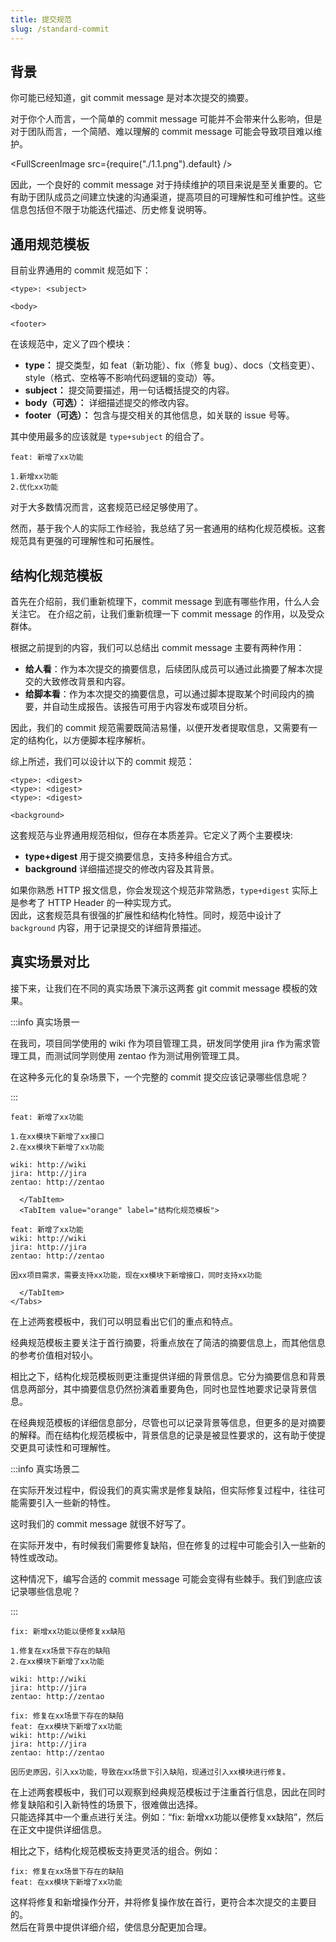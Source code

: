 ```yaml
---
title: 提交规范
slug: /standard-commit
---
```



<!--package-->

## 背景

你可能已经知道，git commit message 是对本次提交的摘要。

对于你个人而言，一个简单的 commit message 可能并不会带来什么影响，但是对于团队而言，一个简陋、难以理解的 commit message 可能会导致项目难以维护。

<FullScreenImage src={require("./1.1.png").default} />

因此，一个良好的 commit message 对于持续维护的项目来说是至关重要的。它有助于团队成员之间建立快速的沟通渠道，提高项目的可理解性和可维护性。这些信息包括但不限于功能迭代描述、历史修复说明等。


## 通用规范模板

目前业界通用的 commit 规范如下：

```text
<type>: <subject>

<body>

<footer>
```

在该规范中，定义了四个模块：

- **type：** 提交类型，如 feat（新功能）、fix（修复 bug）、docs（文档变更）、style（格式、空格等不影响代码逻辑的变动）等。
- **subject：** 提交简要描述，用一句话概括提交的内容。
- **body（可选）：** 详细描述提交的修改内容。
- **footer（可选）：** 包含与提交相关的其他信息，如关联的 issue 号等。

其中使用最多的应该就是 `type+subject` 的组合了。

```text
feat: 新增了xx功能

1.新增xx功能
2.优化xx功能
```

对于大多数情况而言，这套规范已经足够使用了。

然而，基于我个人的实际工作经验，我总结了另一套通用的结构化规范模板。这套规范具有更强的可理解性和可拓展性。

## 结构化规范模板

首先在介绍前，我们重新梳理下，commit message 到底有哪些作用，什么人会关注它。
在介绍之前，让我们重新梳理一下 commit message 的作用，以及受众群体。

根据之前提到的内容，我们可以总结出 commit message 主要有两种作用：

- **给人看**：作为本次提交的摘要信息，后续团队成员可以通过此摘要了解本次提交的大致修改背景和内容。
- **给脚本看**：作为本次提交的摘要信息，可以通过脚本提取某个时间段内的摘要，并自动生成报告。该报告可用于内容发布或项目分析。

因此，我们的 commit 规范需要既简洁易懂，以便开发者提取信息，又需要有一定的结构化，以方便脚本程序解析。

综上所述，我们可以设计以下的 commit 规范：

```
<type>: <digest>
<type>: <digest>
<type>: <digest>

<background>
```

这套规范与业界通用规范相似，但存在本质差异。它定义了两个主要模块:

- **type+digest** 用于提交摘要信息，支持多种组合方式。
- **background** 详细描述提交的修改内容及其背景。

如果你熟悉 HTTP 报文信息，你会发现这个规范非常熟悉，`type+digest` 实际上是参考了 HTTP Header 的一种实现方式。 <br/>
因此，这套规范具有很强的扩展性和结构化特性。同时，规范中设计了 `background` 内容，用于记录提交的详细背景描述。


## 真实场景对比

接下来，让我们在不同的真实场景下演示这两套 git commit message 模板的效果。

:::info 真实场景一

在我司，项目同学使用的 wiki 作为项目管理工具，研发同学使用 jira 作为需求管理工具，而测试同学则使用 zentao 作为测试用例管理工具。

在这种多元化的复杂场景下，一个完整的 commit 提交应该记录哪些信息呢？

:::

<BrowserWindow>
    <Tabs>
      <TabItem value="apple" label="经典规范模板" default>

```text
feat: 新增了xx功能

1.在xx模块下新增了xx接口
2.在xx模块下新增了xx功能

wiki: http://wiki
jira: http://jira
zentao: http://zentao
```

      </TabItem>
      <TabItem value="orange" label="结构化规范模板">

```text
feat: 新增了xx功能
wiki: http://wiki
jira: http://jira
zentao: http://zentao

因xx项目需求，需要支持xx功能，现在xx模块下新增接口，同时支持xx功能
```

      </TabItem>
    </Tabs>
</BrowserWindow>

在上述两套模板中，我们可以明显看出它们的重点和特点。

经典规范模板主要关注于首行摘要，将重点放在了简洁的摘要信息上，而其他信息的参考价值相对较小。

相比之下，结构化规范模板则更注重提供详细的背景信息。它分为摘要信息和背景信息两部分，其中摘要信息仍然扮演着重要角色，同时也显性地要求记录背景信息。

在经典规范模板的详细信息部分，尽管也可以记录背景等信息，但更多的是对摘要的解释。而在结构化规范模板中，背景信息的记录是被显性要求的，这有助于使提交更具可读性和可理解性。


:::info 真实场景二

在实际开发过程中，假设我们的真实需求是修复缺陷，但实际修复过程中，往往可能需要引入一些新的特性。

这时我们的 commit message 就很不好写了。

在实际开发中，有时候我们需要修复缺陷，但在修复的过程中可能会引入一些新的特性或改动。

这种情况下，编写合适的 commit message 可能会变得有些棘手。我们到底应该记录哪些信息呢？

:::



<BrowserWindow>
<Tabs>
  <TabItem value="apple" label="经典规范模板" default>

```text
fix: 新增xx功能以便修复xx缺陷

1.修复在xx场景下存在的缺陷
2.在xx模块下新增了xx功能

wiki: http://wiki
jira: http://jira
zentao: http://zentao
```

  </TabItem>
  <TabItem value="orange" label="结构化规范模板">

```text
fix: 修复在xx场景下存在的缺陷
feat: 在xx模块下新增了xx功能
wiki: http://wiki
jira: http://jira
zentao: http://zentao

因历史原因，引入xx功能，导致在xx场景下引入缺陷，现通过引入xx模块进行修复。
```

  </TabItem>
</Tabs>
</BrowserWindow>


在上述两套模板中，我们可以观察到经典规范模板过于注重首行信息，因此在同时修复缺陷和引入新特性的场景下，很难做出选择。 <br/>
只能选择其中一个重点进行关注。例如：“fix: 新增xx功能以便修复xx缺陷”，然后在正文中提供详细信息。

相比之下，结构化规范模板支持更灵活的组合。例如：
```text
fix: 修复在xx场景下存在的缺陷
feat: 在xx模块下新增了xx功能
```
这样将修复和新增操作分开，并将修复操作放在首行，更符合本次提交的主要目的。 <br/>
然后在背景中提供详细介绍，使信息分配更加合理。
